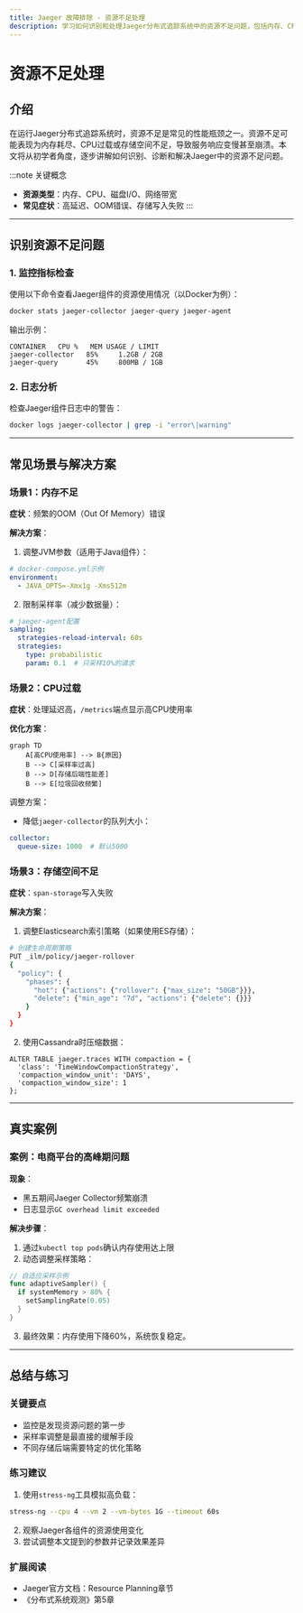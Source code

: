 ```yaml
---
title: Jaeger 故障排除 - 资源不足处理
description: 学习如何识别和处理Jaeger分布式追踪系统中的资源不足问题，包括内存、CPU和存储的优化策略。
---
```


# 资源不足处理

## 介绍

在运行Jaeger分布式追踪系统时，资源不足是常见的性能瓶颈之一。资源不足可能表现为内存耗尽、CPU过载或存储空间不足，导致服务响应变慢甚至崩溃。本文将从初学者角度，逐步讲解如何识别、诊断和解决Jaeger中的资源不足问题。

:::note 关键概念
- **资源类型**：内存、CPU、磁盘I/O、网络带宽
- **常见症状**：高延迟、OOM错误、存储写入失败
:::

---

## 识别资源不足问题

### 1. 监控指标检查
使用以下命令查看Jaeger组件的资源使用情况（以Docker为例）：
```bash
docker stats jaeger-collector jaeger-query jaeger-agent
```
输出示例：
```
CONTAINER   CPU %   MEM USAGE / LIMIT
jaeger-collector   85%     1.2GB / 2GB
jaeger-query       45%     800MB / 1GB
```

### 2. 日志分析
检查Jaeger组件日志中的警告：
```bash
docker logs jaeger-collector | grep -i "error\|warning"
```

---

## 常见场景与解决方案

### 场景1：内存不足
**症状**：频繁的OOM（Out Of Memory）错误

**解决方案**：
1. 调整JVM参数（适用于Java组件）：
```yaml
# docker-compose.yml示例
environment:
  - JAVA_OPTS=-Xmx1g -Xms512m
```

2. 限制采样率（减少数据量）：
```yaml
# jaeger-agent配置
sampling:
  strategies-reload-interval: 60s
  strategies:
    type: probabilistic
    param: 0.1  # 只采样10%的请求
```

### 场景2：CPU过载
**症状**：处理延迟高，`/metrics`端点显示高CPU使用率

**优化方案**：
```mermaid
graph TD
    A[高CPU使用率] --> B{原因}
    B --> C[采样率过高]
    B --> D[存储后端性能差]
    B --> E[垃圾回收频繁]
```

调整方案：
- 降低`jaeger-collector`的队列大小：
```yaml
collector:
  queue-size: 1000  # 默认5000
```

### 场景3：存储空间不足
**症状**：`span-storage`写入失败

**解决方案**：
1. 调整Elasticsearch索引策略（如果使用ES存储）：
```bash
# 创建生命周期策略
PUT _ilm/policy/jaeger-rollover
{
  "policy": {
    "phases": {
      "hot": {"actions": {"rollover": {"max_size": "50GB"}}},
      "delete": {"min_age": "7d", "actions": {"delete": {}}}
    }
  }
}
```

2. 使用Cassandra时压缩数据：
```cql
ALTER TABLE jaeger.traces WITH compaction = {
  'class': 'TimeWindowCompactionStrategy',
  'compaction_window_unit': 'DAYS',
  'compaction_window_size': 1
};
```

---

## 真实案例

### 案例：电商平台的高峰期问题
**现象**：
- 黑五期间Jaeger Collector频繁崩溃
- 日志显示`GC overhead limit exceeded`

**解决步骤**：
1. 通过`kubectl top pods`确认内存使用达上限
2. 动态调整采样策略：
```go
// 自适应采样示例
func adaptiveSampler() {
  if systemMemory > 80% {
    setSamplingRate(0.05)
  }
}
```
3. 最终效果：内存使用下降60%，系统恢复稳定。

---

## 总结与练习

### 关键要点
- 监控是发现资源问题的第一步
- 采样率调整是最直接的缓解手段
- 不同存储后端需要特定的优化策略

### 练习建议
1. 使用`stress-ng`工具模拟高负载：
```bash
stress-ng --cpu 4 --vm 2 --vm-bytes 1G --timeout 60s
```
2. 观察Jaeger各组件的资源使用变化
3. 尝试调整本文提到的参数并记录效果差异

### 扩展阅读
- Jaeger官方文档：Resource Planning章节
- 《分布式系统观测》第5章